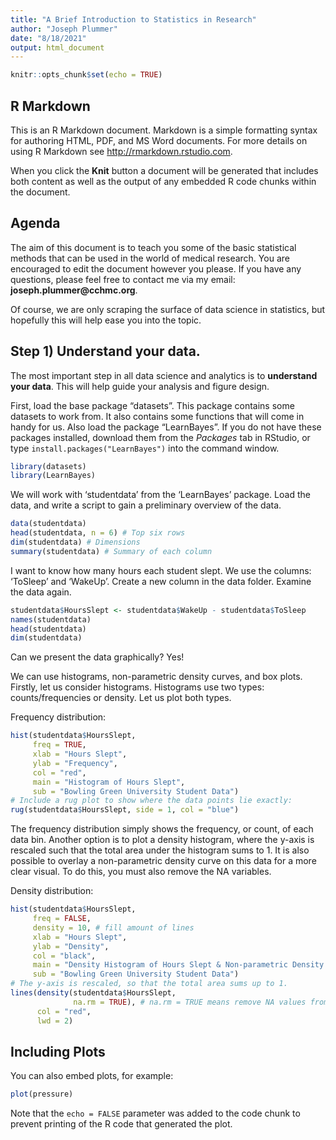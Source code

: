 ```yaml
---
title: "A Brief Introduction to Statistics in Research"
author: "Joseph Plummer"
date: "8/18/2021"
output: html_document
---
```


```r
knitr::opts_chunk$set(echo = TRUE)
```

## R Markdown

This is an R Markdown document. Markdown is a simple formatting syntax for authoring HTML, PDF, and MS Word documents. For more details on using R Markdown see <http://rmarkdown.rstudio.com>.

When you click the **Knit** button a document will be generated that includes both content as well as the output of any embedded R code chunks within the document.

## Agenda

The aim of this document is to teach you some of the basic statistical methods that can be used in the world of medical research. You are encouraged to edit the document however you please. If you have any questions, please feel free to contact me via my email: **joseph.plummer\@cchmc.org**.

Of course, we are only scraping the surface of data science in statistics, but hopefully this will help ease you into the topic.

\pagebreak

## Step 1) Understand your data.

The most important step in all data science and analytics is to **understand your data**. This will help guide your analysis and figure design.

First, load the base package "datasets". This package contains some datasets to work from. It also contains some functions that will come in handy for us. Also load the package "LearnBayes". If you do not have these packages installed, download them from the *Packages* tab in RStudio, or type `install.packages("LearnBayes")` into the command window.

```r
library(datasets)
library(LearnBayes)
```

We will work with 'studentdata' from the 'LearnBayes' package. Load the data, and write a script to gain a preliminary overview of the data.

```r
data(studentdata) 
head(studentdata, n = 6) # Top six rows
dim(studentdata) # Dimensions
summary(studentdata) # Summary of each column
```

I want to know how many hours each student slept. We use the columns: 'ToSleep' and 'WakeUp'. Create a new column in the data folder. Examine the data again.

```r
studentdata$HoursSlept <- studentdata$WakeUp - studentdata$ToSleep
names(studentdata)
head(studentdata)
dim(studentdata)
```

Can we present the data graphically? Yes!

We can use histograms, non-parametric density curves, and box plots. Firstly, let us consider histograms. Histograms use two types: counts/frequencies or density. Let us plot both types.

Frequency distribution:

```r
hist(studentdata$HoursSlept,
     freq = TRUE,
     xlab = "Hours Slept",
     ylab = "Frequency",
     col = "red",
     main = "Histogram of Hours Slept",
     sub = "Bowling Green University Student Data")
# Include a rug plot to show where the data points lie exactly: 
rug(studentdata$HoursSlept, side = 1, col = "blue")

```

The frequency distribution simply shows the frequency, or count, of each data bin. Another option is to plot a density histogram, where the y-axis is rescaled such that the total area under the histogram sums to 1. It is also possible to overlay a non-parametric density curve on this data for a more clear visual. To do this, you must also remove the NA variables. 

Density distribution: 

```r
hist(studentdata$HoursSlept,
     freq = FALSE,
     density = 10, # fill amount of lines
     xlab = "Hours Slept",
     ylab = "Density",
     col = "black",
     main = "Density Histogram of Hours Slept & Non-parametric Density Curve",
     sub = "Bowling Green University Student Data")
# The y-axis is rescaled, so that the total area sums up to 1.
lines(density(studentdata$HoursSlept, 
              na.rm = TRUE), # na.rm = TRUE means remove NA values from function
      col = "red",
      lwd = 2)

```

## Including Plots

You can also embed plots, for example:

```r
plot(pressure)
```

Note that the `echo = FALSE` parameter was added to the code chunk to prevent printing of the R code that generated the plot.
